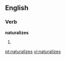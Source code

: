 ==English==

===Verb===
'''naturalizes'''

# {{third-person singular of|[[naturalize]]}}

[[pt:naturalizes]]
[[vi:naturalizes]]